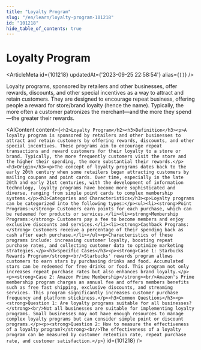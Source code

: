 ```yaml
---
title: "Loyalty Program"
slug: "/en/learn/loyalty-program-101218"
id: "101218"
hide_table_of_contents: true
---
```



# Loyalty Program

<ArticleMeta id={101218} updatedAt={'2023-09-25 22:58:54'} alias={`[]`} />
<div className='border-solid border-b border-t-0 my-4 border-[var(--ifm-color-gray-300)]' />

Loyalty programs, sponsored by retailers and other businesses, offer rewards, discounts, and other special incentives as a way to attract and retain customers. They are designed to encourage repeat business, offering people a reward for store/brand loyalty (hence the name). Typically, the more often a customer patronizes the merchant—and the more they spend—the greater their rewards.

<AIContent content={`<h2>Loyalty Program</h2><h3>Definition</h3><p>A loyalty program is sponsored by retailers and other businesses to attract and retain customers by offering rewards, discounts, and other special incentives. These programs aim to encourage repeat transactions and reward customers for their loyalty to a store or brand. Typically, the more frequently customers visit the store and the higher their spending, the more substantial their rewards.</p><h3>Origin</h3><p>The concept of loyalty programs dates back to the early 20th century when some retailers began attracting customers by mailing coupons and point cards. Over time, especially in the late 20th and early 21st centuries, with the development of information technology, loyalty programs have become more sophisticated and diverse, ranging from simple point cards to complex membership systems.</p><h3>Categories and Characteristics</h3><p>Loyalty programs can be categorized into the following types:</p><ul><li><strong>Point Programs:</strong> Customers earn points for each purchase, which can be redeemed for products or services.</li><li><strong>Membership Programs:</strong> Customers pay a fee to become members and enjoy exclusive discounts and services.</li><li><strong>Cashback Programs:</strong> Customers receive a percentage of their spending back as cash after each purchase.</li></ul><p>Characteristics of these programs include: increasing customer loyalty, boosting repeat purchase rates, and collecting customer data to optimize marketing strategies.</p><h3>Specific Cases</h3><p><strong>Case 1: Starbucks Rewards Program</strong><br/>Starbucks' rewards program allows customers to earn stars by purchasing drinks and food. Accumulated stars can be redeemed for free drinks or food. This program not only increases repeat purchase rates but also enhances brand loyalty.</p><p><strong>Case 2: Amazon Prime Membership</strong><br/>Amazon's Prime membership program charges an annual fee and offers members benefits such as free fast shipping, exclusive discounts, and streaming services. This program significantly increases customer purchase frequency and platform stickiness.</p><h3>Common Questions</h3><p><strong>Question 1: Are loyalty programs suitable for all businesses?</strong><br/>Not all businesses are suitable for implementing loyalty programs. Small businesses may not have enough resources to manage complex loyalty programs but can consider simple point or discount programs.</p><p><strong>Question 2: How to measure the effectiveness of a loyalty program?</strong><br/>The effectiveness of a loyalty program can be measured by customer retention rate, repeat purchase rate, and customer satisfaction.</p>`} id={101218} />
